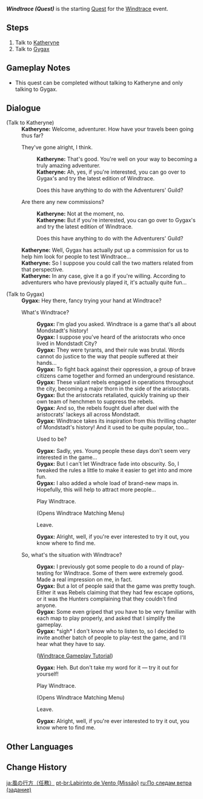 {{About|Quest|the [[event]]|Windtrace}}
{{Quest Infobox
|id            = 
|title         = Windtrace
|image         = Event Quest Windtrace.png
|type          = World
|region        = Mondstadt
|area          = Starfell Valley
|subarea       = City of Mondstadt
|event_name    = Windtrace/2022-01-13
|summary       = 
|requirement   = Reach [[Adventure Rank]] 20
|startLocation = [[City of Mondstadt|Mondstadt]], [[Mondstadt]]
|mora          = 10,000
|other         = {{Card|Adventurer's Experience|4}}
* Unlocks the [[Windtrace/2022-01-13|Windtrace]] event.
|characters    = Gygax; Katheryne (Mondstadt); Paimon; Traveler
}}
'''''Windtrace (Quest)''''' is the starting [[Quest]] for the [[Windtrace]] event.

==Steps==
# Talk to [[Katheryne]]
# Talk to [[Gygax]]

==Gameplay Notes==
* This quest can be completed without talking to Katheryne and only talking to Gygax.

==Dialogue==
{{Quest Description|[[Gygax]] from Mondstadt seems to be trying to drum up some interest in a certain game...}}
{{Dialogue start}}
;(Talk to Katheryne)
:'''Katheryne:''' Welcome, adventurer. How have your travels been going thus far?
:{{DIcon}} They've gone alright, I think.
::'''Katheryne:''' That's good. You're well on your way to becoming a truly amazing adventurer.
::'''Katheryne:''' Ah, yes, if you're interested, you can go over to Gygax's and try the latest edition of Windtrace.
::{{DIcon}} Does this have anything to do with the Adventurers' Guild?
:{{DIcon}} Are there any new commissions?
::'''Katheryne:''' Not at the moment, no.
::'''Katheryne:''' But if you're interested, you can go over to Gygax's and try the latest edition of Windtrace.
::{{DIcon}} Does this have anything to do with the Adventurers' Guild?
:'''Katheryne:''' Well, Gygax has actually put up a commission for us to help him look for people to test Windtrace...
:'''Katheryne:''' So I suppose you could call the two matters related from that perspective.
:'''Katheryne:''' In any case, give it a go if you're willing. According to adventurers who have previously played it, it's actually quite fun...

;(Talk to Gygax)
:'''Gygax:''' Hey there, fancy trying your hand at Windtrace?
:{{DIcon}} What's Windtrace?
::'''Gygax:''' I'm glad you asked. Windtrace is a game that's all about Mondstadt's history!
::'''Gygax:''' I suppose you've heard of the aristocrats who once lived in Mondstadt City?
::'''Gygax:''' They were tyrants, and their rule was brutal. Words cannot do justice to the way that people suffered at their hands...
::'''Gygax:''' To fight back against their oppression, a group of brave citizens came together and formed an underground resistance.
::'''Gygax:''' These valiant rebels engaged in operations throughout the city, becoming a major thorn in the side of the aristocrats.
::'''Gygax:''' But the aristocrats retaliated, quickly training up their own team of henchmen to suppress the rebels.
::'''Gygax:''' And so, the rebels fought duel after duel with the aristocrats' lackeys all across Mondstadt.
::'''Gygax:''' Windtrace takes its inspiration from this thrilling chapter of Mondstadt's history! And it used to be quite popular, too...
::{{DIcon}} Used to be?
::'''Gygax:''' Sadly, yes. Young people these days don't seem very interested in the game...
::'''Gygax:''' But I can't let Windtrace fade into obscurity. So, I tweaked the rules a little to make it easier to get into and more fun.
::'''Gygax:''' I also added a whole load of brand-new maps in. Hopefully, this will help to attract more people...
::{{DIcon}} Play Windtrace.
::;(Opens Windtrace Matching Menu)
::{{DIcon}} Leave.
::'''Gygax:''' Alright, well, if you're ever interested to try it out, you know where to find me.
:{{DIcon}}  So, what's the situation with Windtrace?
::'''Gygax:''' I previously got some people to do a round of play-testing for Windtrace. Some of them were extremely good. Made a real impression on me, in fact.
::'''Gygax:''' But a lot of people said that the game was pretty tough. Either it was Rebels claiming that they had few escape options, or it was the Hunters complaining that they couldn't find anyone.
::'''Gygax:''' Some even griped that you have to be very familiar with each map to play properly, and asked that I simplify the gameplay.
::'''Gygax:''' *sigh* I don't know who to listen to, so I decided to invite another batch of people to play-test the game, and I'll hear what they have to say.
::;([[Windtrace/2021-05-14#Tutorial|Windtrace Gameplay Tutorial]])
::'''Gygax:''' Heh. But don't take my word for it &mdash; try it out for yourself!
::{{DIcon}} Play Windtrace.
::;(Opens Windtrace Matching Menu)
::{{DIcon}} Leave.
::'''Gygax:''' Alright, well, if you're ever interested to try it out, you know where to find me.
{{Dialogue end}}

==Other Languages==
{{Other Languages
|en      = Windtrace
|zhs     = 风行迷踪
|zhs_rm  = Fēngxíng mízōng
|zht     = 風行迷蹤
|zht_rm  = Fēngxíng mízōng
|zh_tl   = Lost Traces of the Rambling Wind
|ja      = 風の行方
|ja_rm   = Kaze no yukue
|ja_tl   = Wind's Whereabouts
|ko      = 바람의 행방
|ko_rm   = Baram-ui Haengbang
|ko_tl   = Wind's Whereabouts
|es      = Cazadores y rebeldes
|es_tl   = Hunters and Rebels
|fr      = Poursuite du vent
|fr_tl   = Wind Pursuit
|ru      = По следам ветра
|ru_tl   = On the Wind's Trace
|th      = เส้นทางแห่งสายลม
|th_rm   = Senthang Haeng Sailom
|th_tl   = Path of the Wind
|vi      = Cơn Gió Lạc Lối
|vi_tl   = The Astray Wind
|de      = Windflucht
|de_tl   = Wind Escape
|id      = Jejak Sang Angin
|id_tl   = The Wind Trace
|pt      = Labirinto de Vento
|pt_tl   = Wind Maze
|tr      = Rüzgar Labirenti
|tr_tl   = 
|it      = Cacciavento
|it_tl   = Windhunter
}}

==Change History==
{{Change History|2.4}}

[[ja:風の行方（任務）]]
[[pt-br:Labirinto de Vento (Missão)]]
[[ru:По следам ветра (задание)]]